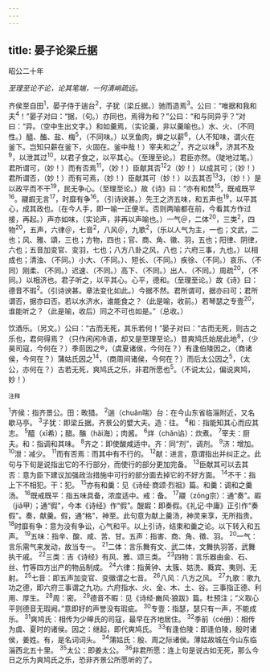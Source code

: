 ```yaml
---
---
---
```

title: 晏子论梁丘据
---



昭公二十年

*至理至论不论，论其笔端，一何清峭疏远。*

齐侯至自田<sup>1</sup>，晏子侍于遄台<sup>2</sup>，子犹（梁丘据。）驰而造焉<sup>3</sup>。公曰：“唯据和我和夫<sup>4</sup>！”晏子对曰：“据，（句。）亦同也，焉得为和？”公曰：“和与同异乎？”对曰：“异。（空中生出文字。）和如羹焉，（实论羹，非以羹喻也。）水、火、（不同性。）醯、醢、盐、梅<sup>5</sup>，（不同味。）以烹鱼肉，蝉之以薪<sup>6</sup>，（人不知味，谓火在釜下。岂知只薪在釜下，火固在。釜中哉！）宰夫和之<sup>7</sup>，齐之以味<sup>8</sup>，济其不及<sup>9</sup>，以泄其过<sup>10</sup>，以君子食之，以平其心。（至理至论。）君臣亦然。（陡地过笔。）君所谓可，（妙！）而有否焉<sup>11</sup>，（妙！）臣献其否<sup>12</sup>2（妙！）以成其可；（妙！）君所谓否，（妙！）而有可焉，（妙！）臣献其可（妙！）以去其否<sup>13</sup>3，（妙！）是以政平而不干<sup>19</sup>，民无争心。（至理至论。）故《诗》曰：“亦有和焚<sup>15</sup>，既戒既平<sup>16</sup>。鬷嘏无言<sup>17</sup>，时靡有争<sup>16</sup>。（引诗谀甚。）先王之济五味，和五声也<sup>19</sup>，以平其心，成其政也。（在今人手，即一喻一正便半。否则两喻都在前，今看其方作过接，再起。）声亦如味，（实论声，非再以声喻也。）一气＠，二体<sup>20</sup>，三类<sup>2</sup>，四物<sup>20</sup>，五声，六律＠，七音<sup>2</sup>，八风＠，九歌<sup>2</sup>，（乐以人气为主，一也；文武，二也；风、雅、頌，三也；方物，四也；官、商、角、徽、羽，五也；阳律、阴律，六也；五音加变官、变羽，七也；八方八卦之风，八也；六府三事，九也。）以相成也；清浊、（不同。）小大、（不同。）、短长、（不同。）疾徐、（不同。）哀乐、（不同）刚柔、（不同。）迟速、（不同。）高下、（不同。）出人、（不同。）周疏<sup>20</sup>，（不同。）以相济也。君子听之，以平其心。心平，德和。（至理至论。）故《诗》曰：德音不瑕<sup>2</sup>。（引诗谀甚。章法变化如此。）今据不然。君所谓可，据亦曰可；君所谓否，据亦曰否。若以水济水，谁能食之？（此是喻，收前。）若琴瑟之专壹<sup>20</sup>，谁能听之？（此是喻，收后）同之不可也如是。”（总收。）

饮酒乐。（另文。）公曰：“古而无死，其乐若何！”晏子对曰：“古而无死，则古之乐也，君何得焉？（只作闲闲冷语，却又是至理至论。）昔爽鸠氏始居此地<sup>8</sup>，（少昊司寇，今何在？）季荝因之®，（虞夏诸侯，今何在？）有逢伯陵因之，（商诸侯，今何在？）蒲姑氏因之<sup>14</sup>，（商周间诸侯，今何在？）而后太公因之<sup>5</sup>，（太公，亦何在？）古若无死，爽鸠氏之乐，非君所愿也<sup>5</sup>。（不说太公，偏说爽鸠，妙！）

<sup>注释</sup>

<sup>1</sup>齐侯：指齐景公。田：畋猎。
<sup>2</sup>遄（chuǎn喘）台：在今山东省临淄附近，又名歇马亭。
<sup>3</sup>子犹：即梁丘据。齐景公的嬖大夫。造：往。
<sup>4</sup>和：指能知其心而应其志。
<sup>5</sup>醯（xī希）；醋。醢（hǎi海）；肉酱。
<sup>6</sup>烊（chǎn谄）：炊煮。
<sup>7</sup>宰夫：厨夫。和：指调和其味。
<sup>8</sup>齐之：即使酸咸适中。齐：同“剂”，调剂。
<sup>9</sup>济：增加。
<sup>10</sup>泄：减少。
<sup>11</sup>而有否焉：而其中有不行的。
<sup>12</sup>献：进言，意谓指出并纠正之。此句与下旬是说指出它的不行部分，而使行的部分更加完备。
<sup>13</sup>臣献其可以去其否：意为臣下建议加强政治措施中可行的部分面去掉它的不好方面。
<sup>14</sup>不干：指上下不相犯。干：犯。
<sup>15</sup>亦有和羹：见《诗经·商颂·烈祖》篇。和羹：调和之羹汤。
<sup>16</sup>既戒既平：指五味具备，浓度适中。戒：备。
<sup>17</sup>鬷（zōng宗）：通“奏”。嘏（jiǎ甲）；通“假”，今本《诗经》作“假”。醙嘏：即奏假。《礼记·中庸》正引作“奏假”。奏，献羹。假，通“格”，神至。此句意为献上羹汤，神灵来享，无所指贵。
<sup>18</sup>时靡有争：意为没有争讼，心气和平。以上引诗，结束和羹之论。以下转入和五声。
<sup>19</sup>五味：指辛、酸、咸、苦、甘。五声：指害、商、角、徵、羽。
<sup>20</sup>一气：言乐需气来发动，故当专一。
<sup>21</sup>二体：言乐舞有文、武二体，文舞执羽答，武舞执干戚。
<sup>22</sup>三类：吉《诗经》有风、雅、颂三类。
<sup>23</sup>四物：言乐器由金、石、丝、竹等四方出产的物品制成。
<sup>24</sup>六律：指黄钟、太簇、姑洗、蕤宾、夷则、无射。
<sup>25</sup>七音：即五声加变官、变徽谓之七音。
<sup>26</sup>八风：八方之风。
<sup>27</sup>九歌：歌九功之德，即六府三事谓之九功。六府指水、火、金、木、土、谷。三事指正德、利用、厚生。
<sup>28</sup>周：密。
<sup>29</sup>德音不暇：见《诗经·豳风·狼跋》篇。杜预注；“义取心平则德音无瑕阙。”意即好的声誉没有瑕疵。
<sup>30</sup>专壹：指瑟，瑟只有一声，不能成乐。
<sup>31</sup>爽鸠氏：相传为少皞氏的司寇，最早在齐地居住。
<sup>32</sup>季前（cé册）：相传为虞、夏时的诸侯。因之：继起，即代爽鸠氏。
<sup>33</sup>有逢伯陵：即逢伯陵，殷时诸侯，姜姓。有，是名词词头。
<sup>34</sup>蒲姑氏：殷、周之际诸侯。薄姑故城在今山东临淄西北五十里。
<sup>35</sup>太公：即姜太公。
<sup>36</sup>非君所愿：连上句是说古如无死，那么今日之乐为爽鸠氏之乐，恐非齐景公所愿听的了。